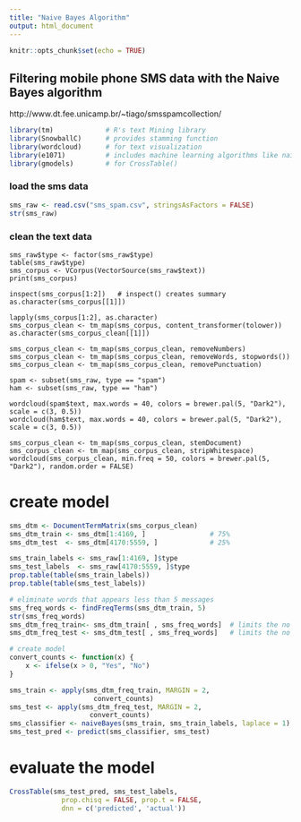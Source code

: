 ---
title: "Naive Bayes Algorithm"
output: html_document
---

```{r setup, include=FALSE}
knitr::opts_chunk$set(echo = TRUE)
```

## Filtering mobile phone SMS data with the Naive Bayes algorithm

http://www.dt.fee.unicamp.br/~tiago/smsspamcollection/

```{r }
library(tm)             # R's text Mining library 
library(SnowballC)      # provides stamming function
library(wordcloud)      # for text visualization
library(e1071)          # includes machine learning algorithms like naive bayes
library(gmodels)        # for CrossTable()
```

### load the sms data

```{r }
sms_raw <- read.csv("sms_spam.csv", stringsAsFactors = FALSE)
str(sms_raw)
```


### clean the text data
```{ }
sms_raw$type <- factor(sms_raw$type)
table(sms_raw$type)
sms_corpus <- VCorpus(VectorSource(sms_raw$text))
print(sms_corpus)

inspect(sms_corpus[1:2])   # inspect() creates summary
as.character(sms_corpus[[1]])

lapply(sms_corpus[1:2], as.character)
sms_corpus_clean <- tm_map(sms_corpus, content_transformer(tolower))
as.character(sms_corpus_clean[[1]])

sms_corpus_clean <- tm_map(sms_corpus_clean, removeNumbers)
sms_corpus_clean <- tm_map(sms_corpus_clean, removeWords, stopwords())
sms_corpus_clean <- tm_map(sms_corpus_clean, removePunctuation)

spam <- subset(sms_raw, type == "spam")
ham <- subset(sms_raw, type == "ham")

wordcloud(spam$text, max.words = 40, colors = brewer.pal(5, "Dark2"), scale = c(3, 0.5))
wordcloud(ham$text, max.words = 40, colors = brewer.pal(5, "Dark2"), scale = c(3, 0.5))

sms_corpus_clean <- tm_map(sms_corpus_clean, stemDocument)
sms_corpus_clean <- tm_map(sms_corpus_clean, stripWhitespace)
wordcloud(sms_corpus_clean, min.freq = 50, colors = brewer.pal(5, "Dark2"), random.order = FALSE)

```

# create model
```{r }
sms_dtm <- DocumentTermMatrix(sms_corpus_clean)
sms_dtm_train <- sms_dtm[1:4169, ]                # 75%
sms_dtm_test  <- sms_dtm[4170:5559, ]             # 25%

sms_train_labels <- sms_raw[1:4169, ]$type
sms_test_labels  <- sms_raw[4170:5559, ]$type
prop.table(table(sms_train_labels))
prop.table(table(sms_test_labels))

# eliminate words that appears less than 5 messages
sms_freq_words <- findFreqTerms(sms_dtm_train, 5) 
str(sms_freq_words)
sms_dtm_freq_train<- sms_dtm_train[ , sms_freq_words]  # limits the no of column
sms_dtm_freq_test <- sms_dtm_test[ , sms_freq_words]   # limits the no of column

# create model
convert_counts <- function(x) {
    x <- ifelse(x > 0, "Yes", "No")
}

sms_train <- apply(sms_dtm_freq_train, MARGIN = 2,
                     convert_counts)
sms_test <- apply(sms_dtm_freq_test, MARGIN = 2,
                    convert_counts)
sms_classifier <- naiveBayes(sms_train, sms_train_labels, laplace = 1)
sms_test_pred <- predict(sms_classifier, sms_test)

```

# evaluate the model
```{r }
CrossTable(sms_test_pred, sms_test_labels,
             prop.chisq = FALSE, prop.t = FALSE,
             dnn = c('predicted', 'actual'))
```